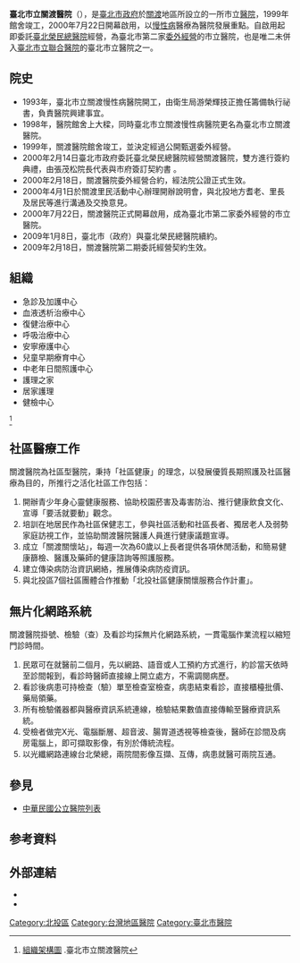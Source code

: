 {{Infobox hospital
| name=臺北市立關渡醫院<br><small>（委託臺北榮民總醫院經營）</small>
| name_en=Taipei Municipal Guandu Hospital<br><small>(Managed by Taipei Veterans General Hospital)</small>
| admin=臺北市政府衛生局
| logo=
| image=
| country={{ROC-TW}}
| address=臺北市北投區關渡里25鄰知行路225巷12號
| coordinates=
| discriminate_code=0701160518
| funding=公立
| type=慢性醫院
| Division_of_medical_liability=地區醫院
| affiliation=[[臺北市政府衛生局|臺北市政府衛生局]]
| beds=259床
| num_employees=本院：270人<br/>居家護理：5人<br/>護理之家：15人
| emergency=<!-- 在此填寫醫院所屬的創傷醫療中心級別（有關資訊請見：https://en.wikipedia.org/wiki/Trauma_center） -->
| helipad=<!-- 在此填寫醫院的直昇機坪代碼（可使用機場代碼）。只在有確實參考支持的情況下使用。 -->
| founded=2000年7月22日
| closed=<!-- 此項目為選擇性。在此填入醫院停辦的日期。 -->
| demolished=<!-- 此項目為選擇性。在此填入醫院被拆卸的日期。 -->
| dean=陳亮恭
| website={{URL|www.gandau.gov.tw}}
}}
'''臺北市立關渡醫院'''（{{lang-en|Taipei Municipal Guandu Hospital}}），是[[臺北市政府|臺北市政府]]於[[關渡|關渡]]地區所設立的一所市立[[醫院|醫院]]，1999年館舍竣工，2000年7月22日開幕啟用，以[[慢性病|慢性病]]醫療為醫院發展重點。自啟用起即委託[[臺北榮民總醫院|臺北榮民總醫院]]經營，為臺北市第二家[[委外經營|委外經營]]的市立醫院，也是唯二未併入[[臺北市立聯合醫院|臺北市立聯合醫院]]的臺北市立醫院之一。

== 院史 ==
* 1993年，臺北市立關渡慢性病醫院開工，由衛生局游榮輝技正擔任籌備執行祕書，負責醫院興建事宜。
* 1998年，醫院館舍上大樑，同時臺北市立關渡慢性病醫院更名為臺北市立關渡醫院。
* 1999年，關渡醫院館舍竣工，並決定經過公開甄選委外經營。
* 2000年2月14日臺北市政府委託臺北榮民總醫院經營關渡醫院，雙方進行簽約典禮，由張茂松院長代表與市府簽訂契約書 。
* 2000年2月18日，關渡醫院委外經營合約，經法院公證正式生效。
* 2000年4月1日於關渡里民活動中心辦理開辦說明會，與北投地方耆老、里長及居民等進行溝通及交換意見。
* 2000年7月22日，關渡醫院正式開幕啟用，成為臺北市第二家委外經營的市立醫院。
* 2009年1月8日，臺北市（政府）與臺北榮民總醫院續約。
* 2009年2月18日，關渡醫院第二期委託經營契約生效。

== 組織 ==
* 急診及加護中心
* 血液透析治療中心
* 復健治療中心
* 呼吸治療中心
* 安寧療護中心
* 兒童早期療育中心
* 中老年日間照護中心
* 護理之家
* 居家護理
* 健檢中心
<ref>[http://www.gandau.gov.tw/IdxGp1/%E7%B5%84%E7%B9%94%E6%9E%B6%E6%A7%8B%E5%9C%96.pdf 組織架構圖] {{Wayback|url=http://www.gandau.gov.tw/IdxGp1/%E7%B5%84%E7%B9%94%E6%9E%B6%E6%A7%8B%E5%9C%96.pdf |date=20200303215200 }}.臺北市立關渡醫院</ref>

== 社區醫療工作 ==
關渡醫院為社區型醫院，秉持「社區健康」的理念，以發展優質長期照護及社區醫療為目的，所推行之活化社區工作包括：
# 開辦青少年身心靈健康服務、協助校園菸害及毒害防治、推行健康飲食文化、宣導「要活就要動」觀念。
# 培訓在地居民作為社區保健志工，參與社區活動和社區長者、獨居老人及弱勢家庭訪視工作，並協助關渡醫院醫護人員進行健康議題宣導。
# 成立「關渡關懷站」，每週一次為60歲以上長者提供各項休閒活動，和簡易健康篩檢、醫護及藥師的健康諮詢等照護服務。
# 建立傳染病防治資訊網絡，推展傳染病防疫資訊。
# 與北投區7個社區團體合作推動「北投社區健康關懷服務合作計畫」。

== 無片化網路系統 ==
關渡醫院掛號、檢驗（查）及看診均採無片化網路系統，一貫電腦作業流程以縮短門診時間。
#民眾可在就醫前二個月，先以網路、語音或人工預約方式進行，約診當天依時至診間報到，看診時醫師直接線上開立處方，不需調閱病歷。
#看診後病患可持檢查（驗）單至檢查室檢查，病患結束看診，直接櫃檯批價、藥局領藥。
#所有檢驗儀器都與醫療資訊系統連線，檢驗結果數值直接傳輸至醫療資訊系統。
#受檢者做完X光、電腦斷層、超音波、腸胃道透視等檢查後，醫師在診間及病房電腦上，即可擷取影像，有別於傳統流程。
#以光纖網路連線台北榮總，兩院間影像互擷、互傳，病患就醫可兩院互通。

== 參見 ==
*[[中華民國公立醫院列表|中華民國公立醫院列表]]

== 参考資料 ==
{{Reflist}}

==外部連結==
* {{Official website|www.gandau.gov.tw}}
* {{Facebook page|108757229203188}}

[[Category:北投區|Category:北投區]]
[[Category:台灣地區醫院|Category:台灣地區醫院]]
[[Category:臺北市醫院|Category:臺北市醫院]]